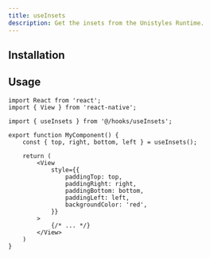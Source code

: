 ```yaml
---
title: useInsets
description: Get the insets from the Unistyles Runtime.
---
```



## Installation

<ItemInstallationDoc name="useInsets" />


## Usage

```tsx title="MyComponent.tsx"
import React from 'react';
import { View } from 'react-native';

import { useInsets } from '@/hooks/useInsets';

export function MyComponent() {
    const { top, right, bottom, left } = useInsets();

    return (
        <View
            style={{
                paddingTop: top,
                paddingRight: right,
                paddingBottom: bottom,
                paddingLeft: left,
                backgroundColor: 'red',
            }}
        >
            {/* ... */}
        </View>
    )
}
```